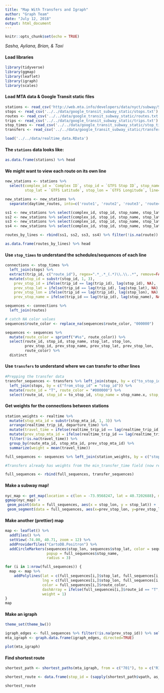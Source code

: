 ```yaml
---
title: "Map With Transfers and Igraph"
author: "Graph Team"
date: "July 12, 2018"
output: html_document
---
```


```r
knitr::opts_chunk$set(echo = TRUE)
```

*Sasha, Ayliana, Brian, & Taxi*  

#### Load libraries
```r
library(tidyverse)
library(ggmap)
library(leaflet)
library(igraph)
library(scales)
```


#### Load MTA data & Google Transit static files
```r
stations <- read_csv('http://web.mta.info/developers/data/nyct/subway/Stations.csv')
stops <- read_csv('../../data/google_transit_subway_static/stops.txt')
routes <- read_csv('../../data/google_transit_subway_static/routes.txt')
trips <- read_csv('../../data/google_transit_subway_static/trips.txt')
stop_times <- read_csv('../../data/google_transit_subway_static/stop_times.txt')
transfers <- read_csv('../../data/google_transit_subway_static/transfers.txt')

load('../../data/realtime_data.RData')
```


#### The `stations` data looks like:
```r
as.data.frame(stations) %>% head
```


#### We might want to view each route on its own line
```r
new_stations <- stations %>% 
  select(complex_id = `Complex ID`, stop_id = `GTFS Stop ID`, stop_name = `Stop Name`, 
         stop_lat = `GTFS Latitude`, stop_lon = `GTFS Longitude`, line=Line, daytime_routes=`Daytime Routes`)

new_stations <- new_stations %>% 
  separate(daytime_routes, into=c('route1', 'route2', 'route3', 'route4'), sep=" ") 

ss1 <- new_stations %>% select(complex_id, stop_id, stop_name, stop_lat, stop_lon, line, route=route1)
ss2 <- new_stations %>% select(complex_id, stop_id, stop_name, stop_lat, stop_lon, line, route=route2)
ss3 <- new_stations %>% select(complex_id, stop_id, stop_name, stop_lat, stop_lon, line, route=route3)
ss4 <- new_stations %>% select(complex_id, stop_id, stop_name, stop_lat, stop_lon, line, route=route4)

routes_by_lines <- rbind(ss1, ss2, ss3, ss4) %>% filter(!is.na(route))

as.data.frame(routes_by_lines) %>% head
```


#### Use `stop_times` to understand the schedules/sequences of each line
```r
connections <- stop_times %>%
  left_join(stops) %>% 
  extract(trip_id, c("route_id"), regex=".*_.*_(.*)\\.\\..*", remove=FALSE) %>%
  mutate(stop_id = substr(stop_id, 1, 3),
    prev_stop_id = ifelse(trip_id == lag(trip_id), lag(stop_id), NA),
    prev_stop_lat = ifelse(trip_id == lag(trip_id), lag(stop_lat), NA),
    prev_stop_lon = ifelse(trip_id == lag(trip_id), lag(stop_lon), NA),
    prev_stop_name = ifelse(trip_id == lag(trip_id), lag(stop_name), NA))

sequences <- connections %>%
  left_join(routes) 

# catch NA color values
sequences$route_color <- replace_na(sequences$route_color, "000000") 

sequences <- sequences %>%
  mutate(route_color = sprintf("#%s", route_color)) %>%
  select(route_id, stop_id, stop_name, stop_lat, stop_lon, 
         prev_stop_id, prev_stop_name, prev_stop_lat, prev_stop_lon,
         route_color) %>%
  distinct 

```


#### Use `transfers` to understand where we can transfer to other lines
```r

#Prepping the transfer data
transfer_sequences <- transfers %>% left_join(stops, by = c("to_stop_id" = "stop_id")) %>% 
  left_join(stops, by = c("from_stop_id" = "stop_id")) %>%
  mutate(route_id = "T", route_color = "#000000") %>%
  select(route_id, stop_id = to_stop_id, stop_name = stop_name.x, stop_lat = stop_lat.x, stop_lon = stop_lon.x, prev_stop_id = from_stop_id, prev_stop_name = stop_name.y, prev_stop_lat = stop_lat.y, prev_stop_lon = stop_lon.y, route_color, weight = min_transfer_time)

```


#### Get weights for the connections between stations
```r

station_weights <- realtime %>%
  mutate(stop_mta_id = substr(stop_mta_id, 1, 3)) %>%
  arrange(realtime_trip_id, departure_time) %>% 
  mutate(travel_time = ifelse(realtime_trip_id == lag(realtime_trip_id), departure_time - lag(departure_time), NA)) %>%
  mutate(prev_stop_mta_id = ifelse(realtime_trip_id == lag(realtime_trip_id), lag(stop_mta_id), NA)) %>%
  filter(!is.na(travel_time)) %>% 
  group_by(route_mta_id, stop_mta_id, prev_stop_mta_id) %>% 
  summarize(weight = mean(travel_time))

full_sequences <- sequences %>% left_join(station_weights, by = c("stop_id" = "stop_mta_id", "prev_stop_id" = "prev_stop_mta_id", "route_id" = "route_mta_id"))

#Transfers already has weights from the min_transfer_time field (now renamed weight) so we rbind the two sequence objects

full_sequences <- rbind(full_sequences, transfer_sequences)

```

#### Make a subway map!
```r

nyc_map <- get_map(location = c(lon = -73.9568247, lat = 40.7202688), maptype = "terrain", zoom = 12)
ggmap(nyc_map) +
 geom_point(data = full_sequences, aes(x = stop_lon, y = stop_lat)) +
 geom_segment(data = full_sequences, aes(x=prev_stop_lon, y=prev_stop_lat, xend=stop_lon, yend=stop_lat, color = route_id))

```


#### Make another (prettier) map
```r

map <- leaflet() %>%
  addTiles() %>%
  setView(-74.00, 40.71, zoom = 12) %>%
  addProviderTiles("CartoDB.Positron") %>%
  addCircleMarkers(sequences$stop_lon, sequences$stop_lat, color = sequences$route_color,
                   popup = full_sequences$stop_name,
                   radius = 3)

for (i in 1:nrow(full_sequences)) {
  map <- map %>%
    addPolylines(lat = c(full_sequences[i,]$stop_lat, full_sequences[i,]$prev_stop_lat),
                 lng = c(full_sequences[i,]$stop_lon, full_sequences[i,]$prev_stop_lon),
                 color = full_sequences[i,]$route_color,
                 dashArray = ifelse(full_sequences[i,]$route_id == "T", c(8), c(0)),
                 weight = 1)
}
map

```

#### Make an igraph
```r

theme_set(theme_bw())

igraph_edges <- full_sequences %>% filter(!is.na(prev_stop_id)) %>% select(prev_stop_id, stop_id, weight)
mta_igraph <- graph.data.frame(igraph_edges, directed=TRUE)

plot(mta_igraph) 

```

#### Find shortest route
```r

shortest_path <- shortest_paths(mta_igraph, from = c("701"), to = c("R19"), mode="in")

shortest_route <- data.frame(stop_id = (sapply(shortest_path$vpath, as_ids)), stringsAsFactors = FALSE) %>% left_join(stops, by = "stop_id") %>% select(stop_id, stop_name)

shortest_route

```

